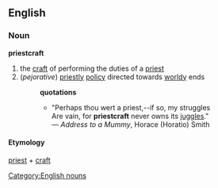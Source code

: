 == English ==
=== Noun ===
[[Category:English nouns]]
'''priestcraft'''
#the [[craft]] of performing the duties of a [[priest]]
#(''pejorative'') [[priestly]] [[policy]] directed towards [[worldy]] ends
#:'''quotations'''
#:*"Perhaps thou wert a priest,--if so, my struggles<br>Are vain, for '''priestcraft''' never owns its [[juggles]]."<br> &mdash; ''Address to a Mummy'', Horace (Horatio) Smith 
==== Etymology ====
[[priest]] + [[craft]]